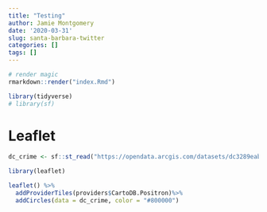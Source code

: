 ```yaml
---
title: "Testing"
author: Jamie Montgomery
date: '2020-03-31'
slug: santa-barbara-twitter
categories: []
tags: []
---
```


```r
# render magic
rmarkdown::render("index.Rmd")
```

```r
library(tidyverse)
# library(sf)
```

# Leaflet 

```r
dc_crime <- sf::st_read("https://opendata.arcgis.com/datasets/dc3289eab3d2400ea49c154863312434_8.geojson", quiet = TRUE)
```

```r
library(leaflet)
```

```r
leaflet() %>% 
  addProviderTiles(providers$CartoDB.Positron)%>% 
  addCircles(data = dc_crime, color = "#800000")
```